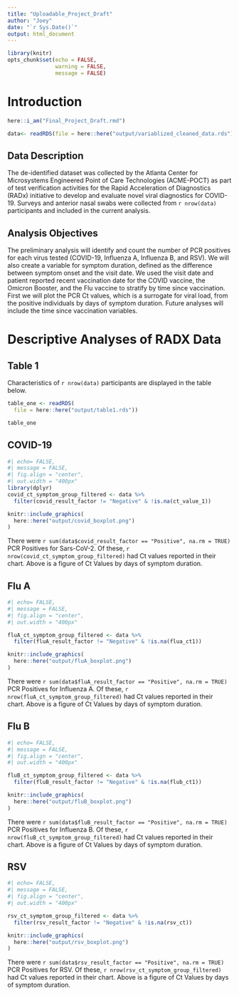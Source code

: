```yaml
---
title: "Uploadable_Project_Draft"
author: "Joey"
date: "`r Sys.Date()`"
output: html_document
---
```


```r

library(knitr)
opts_chunk$set(echo = FALSE, 
               warning = FALSE, 
               message = FALSE)
```
# Introduction
```r
here::i_am("Final_Project_Draft.rmd")

data<- readRDS(file = here::here("output/variablized_cleaned_data.rds"))

```
## Data Description
The de-identified dataset was collected by the Atlanta Center for Microsystems Engineered Point of Care Technologies (ACME-POCT) as part of test verification activities for the Rapid Acceleration of Diagnostics (RADx) initiative to develop and evaluate novel viral diagnostics for COVID-19. Surveys and anterior nasal swabs were collected from `r nrow(data)` participants and included in the current analysis. 

## Analysis Objectives
The preliminary analysis will identify and count the number of PCR positives for each virus tested (COVID-19, Influenza A, Influenza B, and RSV). We will also create a variable for symptom duration, defined as the difference between symptom onset and the visit date. We used the visit date and patient reported recent vaccination date for the COVID vaccine, the Omicron Booster, and the Flu vaccine to stratify by time since vaccination. First we will plot the PCR Ct values, which is a surrogate for viral load, from the positive individuals by days of symptom duration. Future analyses will include the time since vaccination variables.



# Descriptive Analyses of RADX Data

## Table 1
Characteristics of `r nrow(data)` participants are displayed in the table below.
```r
table_one <- readRDS(
  file = here::here("output/table1.rds"))

table_one

```
## COVID-19

```r
#| echo= FALSE,
#| message = FALSE,
#| fig.align = "center",
#| out.width = "400px"
library(dplyr)
covid_ct_symptom_group_filtered <- data %>%
  filter(covid_result_factor != "Negative" & !is.na(ct_value_1))

knitr::include_graphics(
  here::here("output/covid_boxplot.png")
)

```
There were `r sum(data$covid_result_factor == "Positive", na.rm = TRUE)` PCR Positives for Sars-CoV-2. Of these, `r nrow(covid_ct_symptom_group_filtered)` had Ct values reported in their chart. Above is a figure of Ct Values by days of symptom duration.

## Flu A


```r
#| echo= FALSE,
#| message = FALSE,
#| fig.align = "center",
#| out.width = "400px"

fluA_ct_symptom_group_filtered <- data %>%
  filter(fluA_result_factor != "Negative" & !is.na(flua_ct1))

knitr::include_graphics(
  here::here("output/fluA_boxplot.png")
)

```

There were `r sum(data$fluA_result_factor == "Positive", na.rm = TRUE)` PCR Positives for Influenza A. Of these, `r nrow(fluA_ct_symptom_group_filtered)` had Ct values reported in their chart. Above is a figure of Ct Values by days of symptom duration.

## Flu B


```r
#| echo= FALSE,
#| message = FALSE,
#| fig.align = "center",
#| out.width = "400px"

fluB_ct_symptom_group_filtered <- data %>%
  filter(fluB_result_factor != "Negative" & !is.na(flub_ct1))

knitr::include_graphics(
  here::here("output/fluB_boxplot.png")
)
```
There were `r sum(data$fluB_result_factor == "Positive", na.rm = TRUE)` PCR Positives for Influenza B. Of these, `r nrow(fluB_ct_symptom_group_filtered)` had Ct values reported in their chart. Above is a figure of Ct Values by days of symptom duration.

## RSV

```r
#| echo= FALSE,
#| message = FALSE,
#| fig.align = "center",
#| out.width = "400px"

rsv_ct_symptom_group_filtered <- data %>%
  filter(rsv_result_factor != "Negative" & !is.na(rsv_ct))

knitr::include_graphics(
  here::here("output/rsv_boxplot.png")
)

```
There were `r sum(data$rsv_result_factor == "Positive", na.rm = TRUE)` PCR Positives for RSV. Of these, `r nrow(rsv_ct_symptom_group_filtered)` had Ct values reported in their chart. Above is a figure of Ct Values by days of symptom duration.
